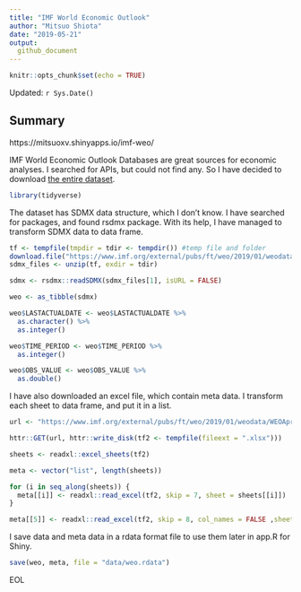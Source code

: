 ```yaml
---
title: "IMF World Economic Outlook"
author: "Mitsuo Shiota"
date: "2019-05-21"
output: 
  github_document
---
```


```r
knitr::opts_chunk$set(echo = TRUE)
```
Updated: `r Sys.Date()`

## Summary

https://mitsuoxv.shinyapps.io/imf-weo/

IMF World Economic Outlook Databases are great sources for economic analyses. I searched for APIs, but could not find any. So I have decided to download [the entire dataset](https://www.imf.org/external/pubs/ft/weo/2019/01/weodata/download.aspx).


```r
library(tidyverse)

```

The dataset has SDMX data structure, which I don't know. I have searched for packages, and found rsdmx package. With its help, I have managed to transform SDMX data to data frame.

```r
tf <- tempfile(tmpdir = tdir <- tempdir()) #temp file and folder
download.file("https://www.imf.org/external/pubs/ft/weo/2019/01/weodata/WEOApr2019_SDMXData.zip", tf)
sdmx_files <- unzip(tf, exdir = tdir)

sdmx <- rsdmx::readSDMX(sdmx_files[1], isURL = FALSE)

weo <- as_tibble(sdmx)

weo$LASTACTUALDATE <- weo$LASTACTUALDATE %>% 
  as.character() %>% 
  as.integer()

weo$TIME_PERIOD <- weo$TIME_PERIOD %>% 
  as.integer()

weo$OBS_VALUE <- weo$OBS_VALUE %>% 
  as.double()

```

I have also downloaded an excel file, which contain meta data. I transform each sheet to data frame, and put it in a list.

```r
url <- "https://www.imf.org/external/pubs/ft/weo/2019/01/weodata/WEOApr2019_SDMXDSD.XLSX"

httr::GET(url, httr::write_disk(tf2 <- tempfile(fileext = ".xlsx")))

sheets <- readxl::excel_sheets(tf2)

meta <- vector("list", length(sheets))

for (i in seq_along(sheets)) {
  meta[[i]] <- readxl::read_excel(tf2, skip = 7, sheet = sheets[[i]])
}

meta[[5]] <- readxl::read_excel(tf2, skip = 8, col_names = FALSE ,sheet = sheets[[5]])

```
I save data and meta data in a rdata format file to use them later in app.R for Shiny.

```r
save(weo, meta, file = "data/weo.rdata")

```

EOL